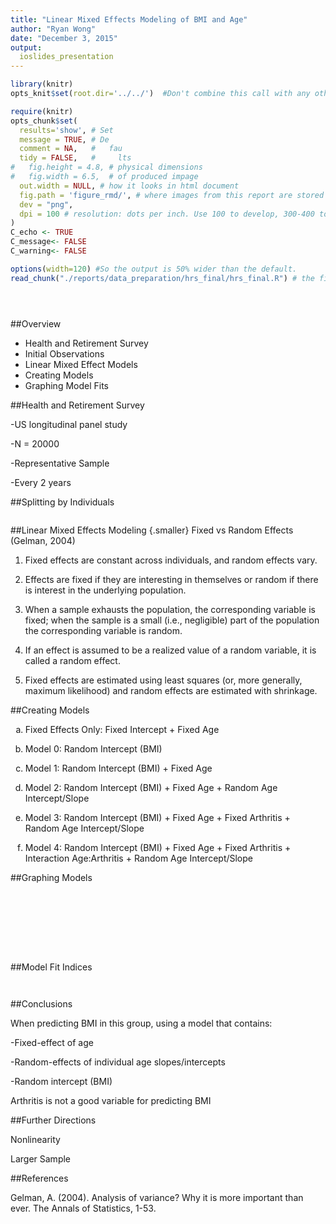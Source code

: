 ```yaml
---
title: "Linear Mixed Effects Modeling of BMI and Age"
author: "Ryan Wong"
date: "December 3, 2015"
output: 
  ioslides_presentation
---
```


<!--  Set the working directory to the repository's base directory; this assumes the report is nested inside of only one directory.-->
```r
library(knitr)
opts_knit$set(root.dir='../../')  #Don't combine this call with any other chunk -especially one that uses file paths.
```

<!-- Set the report-wide options, and point to the external script file. -->
```r
require(knitr)
opts_chunk$set(
  results='show', # Set
  message = TRUE, # De
  comment = NA,   #   fau
  tidy = FALSE,   #     lts
#   fig.height = 4.8, # physical dimensions
#   fig.width = 6.5,  # of produced impage
  out.width = NULL, # how it looks in html document
  fig.path = 'figure_rmd/', # where images from this report are stored
  dev = "png",
  dpi = 100 # resolution: dots per inch. Use 100 to develop, 300-400 to print. adjust
)
C_echo <- TRUE
C_message<- FALSE
C_warning<- FALSE

options(width=120) #So the output is 50% wider than the default.
read_chunk("./reports/data_preparation/hrs_final/hrs_final.R") # the file to which knitr calls for the chunks
```

```r
```
```r
```
```r
```

##Overview

- Health and Retirement Survey
- Initial Observations
- Linear Mixed Effect Models
- Creating Models
- Graphing Model Fits

##Health and Retirement Survey

-US longitudinal panel study

-N = 20000

-Representative Sample

-Every 2 years

##Splitting by Individuals
```r
```

##Linear Mixed Effects Modeling {.smaller}
Fixed vs Random Effects (Gelman, 2004)

(1) Fixed effects are constant across individuals, and random effects vary.

(2) Effects are fixed if they are interesting in themselves or random if there is interest in the underlying population.

(3) When a sample exhausts the population, the corresponding variable is fixed; when the sample is a small (i.e., negligible) part of the population the corresponding variable is random.

(4) If an effect is assumed to be a realized value of a random variable, it is called a random effect.

(5) Fixed effects are estimated using least squares (or, more generally, maximum likelihood) and random effects are estimated with shrinkage.

##Creating Models

(a) Fixed Effects Only: Fixed Intercept + Fixed Age

(b) Model 0: Random Intercept (BMI)

(c) Model 1: Random Intercept (BMI) + Fixed Age

(d) Model 2: Random Intercept (BMI) + Fixed Age + Random Age Intercept/Slope

(e) Model 3: Random Intercept (BMI) + Fixed Age + Fixed Arthritis + Random Age Intercept/Slope

(f) Model 4: Random Intercept (BMI) + Fixed Age + Fixed Arthritis + Interaction Age:Arthritis + Random Age Intercept/Slope

##Graphing Models
```r
```

```r
```

```r
```

```r
```

```r
```

```r
```

```r
```

```r
```

##Model Fit Indices

```r
```

```r
```

##Conclusions

When predicting BMI in this group, using a model that contains:

-Fixed-effect of age

-Random-effects of individual age slopes/intercepts

-Random intercept (BMI)

Arthritis is not a good variable for predicting BMI

##Further Directions

Nonlinearity

Larger Sample

##References

Gelman, A. (2004). Analysis of variance? Why it is more important than ever. The Annals of Statistics, 1-53.